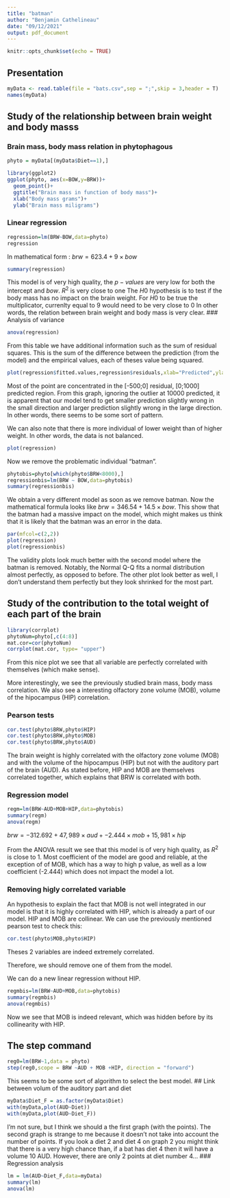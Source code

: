 ```yaml
---
title: "batman"
author: "Benjamin Cathelineau"
date: "09/12/2021"
output: pdf_document
---
```


```r
knitr::opts_chunk$set(echo = TRUE)
```



## Presentation


```r
myData <- read.table(file = "bats.csv",sep = ";",skip = 3,header = T)
names(myData)
```


## Study of the relationship between brain weight and body masss

### Brain mass, body mass relation in phytophagous

```r
phyto = myData[(myData$Diet==1),]
```
```r
library(ggplot2)
ggplot(phyto, aes(x=BOW,y=BRW))+
  geom_point()+
  ggtitle("Brain mass in function of body mass")+
  xlab("Body mass grams")+
  ylab("Brain mass miligrams")
```

### Linear regression

```r
regression=lm(BRW~BOW,data=phyto)
regression
```
In mathematical form :
$brw= 623.4 + 9\times bow$  
```r
summary(regression)
```
This model is of very high quality, the $p-values$ are very low for both the intercept and $bow$. $R^2$ is very close to one
The $H0$ hypothesis is to test if the body mass has no impact on the brain weight. For $H0$ to be true the multiplicator, currenlty equal to 9 would need to be very close to $0$
In other words, the relation between brain weight and body mass is very clear.
### Analysis of variance
```r
anova(regression)
```
From this table we have additional information such as the sum of residual squares. This is the sum of the difference between the prediction (from the model) and the empirical values, each of theses value being squared.

```r
plot(regression$fitted.values,regression$residuals,xlab="Predicted",ylab="Residual")
```
Most of the point are concentrated in the [-500;0] residual, [0;1000] predicted region.
From this graph, ignoring the outlier at 10000 predicted, it is apparent that our model tend to get smaller prediction slightly wrong in the small direction and larger prediction slightly wrong in the large direction. In other words, there seems to be some sort of pattern.

We can also note that there is more individual of lower weight than of higher weight. In other words, the data is not balanced.

```r
plot(regression)
```
Now we remove the problematic individual "batman".
```r

phytobis=phyto[which(phyto$BRW<8000),]
regressionbis=lm(BRW ~ BOW,data=phytobis)
summary(regressionbis)
```
We obtain a very different model as soon as we remove batman.
Now the mathematical formula looks like  $brw= 346.54 + 14.5\times bow$. This show that the batman had a massive impact on the model, which might makes us think that it is likely that the batman was an error in the data.

```r
par(mfcol=c(2,2))
plot(regression)
plot(regressionbis)
```

The validity plots look much better with the second model where the batman is removed. Notably, the Normal Q-Q fits a normal distribution almost perfectly, as opposed to before. The other plot look better as well, I don't understand them perfectly but they look shrinked for the most part.

## Study of the contribution to the total weight of each part of the brain

```r
library(corrplot)
phytoNum=phyto[,c(4:8)]
mat.cor=cor(phytoNum)
corrplot(mat.cor, type= "upper")
```
From this nice plot we see that all variable are perfectly correlated with themselves (which make sense). 

More interestingly, we see the previously studied brain mass, body mass correlation. We also see a interesting olfactory zone volume (MOB), volume of the hipocampus (HIP) correlation.

### Pearson tests
```r
cor.test(phyto$BRW,phyto$HIP)
cor.test(phyto$BRW,phyto$MOB)
cor.test(phyto$BRW,phyto$AUD)
```
The brain weight is highly correlated with the olfactory zone volume (MOB) and with the volume of the hipocampus (HIP) but not with the auditory part of the brain (AUD). As stated before, HIP and MOB are themselves correlated together, which explains that BRW is correlated with both.

### Regression model

```r
regm=lm(BRW~AUD+MOB+HIP,data=phytobis)
summary(regm)
anova(regm)
```
$brw=-312.692+47,989\times aud+-2.444\times mob+15,981\times hip$

From the ANOVA result we see that this model is of very high quality, as $R^2$ is close to $1$. Most coefficient of the model are good and reliable, at the exception of of MOB, which has a way to high p value, as well as a low coefficient (-2.444) which does not impact the model a lot. 

### Removing higly correlated variable 

An hypothesis to explain the fact that MOB is not well integrated in our model is that it is highly correlated with HIP, which is already a part of our model. HIP and MOB are collinear. 
We can use the previously mentioned pearson test to check this:
```r
cor.test(phyto$MOB,phyto$HIP)
```
Theses 2 variables are indeed extremely correlated. 


Therefore, we should remove one of them from the model.

We can do a new linear regression without HIP. 
```r
regmbis=lm(BRW~AUD+MOB,data=phytobis)
summary(regmbis)
anova(regmbis)
```
Now we see that MOB is indeed relevant, which was hidden before by its collinearity with HIP.


## The step command
```r
reg0=lm(BRW~1,data = phyto)
step(reg0,scope = BRW ~AUD + MOB +HIP, direction = "forward")
```
This seems to be some sort of algorithm to select the best model.
## Link between volum of the auditory part and diet

```r
myData$Diet_F = as.factor(myData$Diet)
with(myData,plot(AUD~Diet))
with(myData,plot(AUD~Diet_F))
```
I'm not sure, but I think we should a the first graph (with the points). The second graph is strange to me because it doesn't not take into account the number of points. If you look a diet 2 and diet 4 on graph 2 you might think that there is a very high chance than, if a bat has diet 4 then it will have a volume 10 AUD. However, there are only 2 points at diet number 4...
### Regression analysis
```r
lm = lm(AUD~Diet_F,data=myData)
summary(lm)
anova(lm)
```

